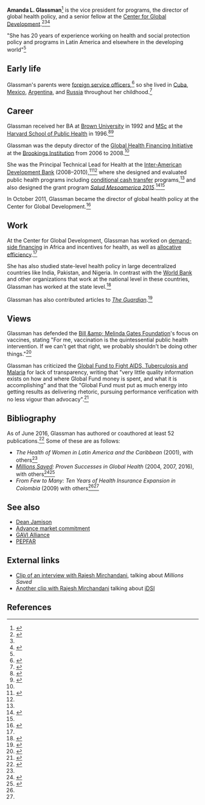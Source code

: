 '''Amanda L. Glassman'''<ref name="fewtomany">{{cite book |url=http://idbdocs.iadb.org/wsdocs/getdocument.aspx?docnum=35026183 |title=From Few to Many |accessdate=June 7, 2016 |publisher=[[Inter-American Development Bank]], [[Brookings Institution]] |year=2009}}</ref> is the vice president for programs, the director of global health policy, and a senior fellow at the [[Center for Global Development]].<ref name=guardian>{{cite web |url=http://www.theguardian.com/health-revolution/2016/mar/22/millions-saved-book-healthcare-global-aid-policy |title=Millions saved: how to make sure global health programs work |date=March 22, 2016 |publisher=''[[The Guardian]]'' |accessdate=June 2, 2016}}</ref><ref name=cgdev-bio/><ref>{{cite web |url=http://www.foreign.senate.gov/imo/media/doc/040716_Glassman_Testimony.pdf |title=A Progress Report on the West Africa Ebola Epidemic |accessdate=June 7, 2016 |date=April 7, 2016 |last=Glassman |first=Amanda}}</ref>

"She has 20 years of experience working on health and social protection policy and programs in Latin America and elsewhere in the developing world"<ref name=guardian/>

==Early life==

Glassman's parents were [[foreign service officer]]s,<ref name=straight>{{cite web |url=http://www.nature.com/nm/journal/v17/n12/full/nm1211-1534.html |title=Straight talk with... Amanda Glassman |author=Elie Dolgin |date=December 6, 2011 |publisher=''[[Nature Medicine]]''}}</ref> so she lived in [[Cuba]], [[Mexico]], [[Argentina]], and [[Russia]] throughout her childhood.<ref name="rbf-interview">{{cite web |url=https://www.rbfhealth.org/resource/rbf-perspectives-interview-amanda-glassman-conditional-cash-transfers-ccts |title=RBF Perspectives: Interview with Amanda Glassman on Conditional Cash Transfers (CCTs) |publisher=RBF Health |accessdate=June 2, 2016}}</ref>

==Career==

Glassman received her BA at [[Brown University]] in 1992 and [[MSc]] at the [[Harvard School of Public Health]] in 1996.<ref name=cgdev-bio>{{cite web |url=http://www.cgdev.org/expert/amanda-glassman |title=Amanda Glassman |accessdate=June 2, 2016 |publisher=Center for Global Development}}</ref><ref name=linkedin>{{cite web |url=https://www.linkedin.com/in/amanda-glassman-6a276a8 |title=Amanda Glassman |publisher=[[LinkedIn]] |accessdate=June 7, 2016}}</ref>

Glassman was the deputy director of the [[Global Health Financing Initiative]] at the [[Brookings Institution]] from 2006 to 2008.<ref name=linkedin/>

She was the Principal Technical Lead for Health at the [[Inter-American Development Bank]] (2008–2010),<ref>{{cite web |url=http://www.americasquarterly.org/node/1676 |title=Amanda Glassman |accessdate=June 2, 2016 |publisher=''[[Americas Quarterly]]''}}</ref><ref name=linkedin/> where she designed and evaluated public health programs including [[conditional cash transfer]] programs,<ref name=rbf-interview /> and also designed the grant program ''[[Salud Mesoamerica 2015]]''.<ref>{{cite web |url=http://live.worldbank.org/experts/amanda-glassman |title=Amanda Glassman |publisher=''[[World Bank]]'' |accessdate=June 7, 2016}}</ref><ref name=cgdev-bio/>

In October 2011, Glassman became the director of global health policy at the Center for Global Development.<ref>{{cite web |url=https://www.researchgate.net/profile/Amanda_Glassman/info |title=Amanda Glassman - Info |publisher=[[ResearchGate]] |accessdate=June 7, 2016}}</ref>

==Work==

At the Center for Global Development, Glassman has worked on [[demand-side financing]] in Africa and incentives for health, as well as [[allocative efficiency]].<ref name=rbf-interview/>

She has also studied state-level health policy in large decentralized countries like India, Pakistan, and Nigeria. In contrast with the [[World Bank]] and other organizations that work at the national level in these countries, Glassman has worked at the state level.<ref>{{cite web |url=http://files.givewell.org/files/conversations/Amanda%20Glassman%208-27-13.pdf |title=Conversation with Amanda Glassman on August 27, 2013 |publisher=[[GiveWell]] |accessdate=June 7, 2016}}</ref>

Glassman has also contributed articles to ''[[The Guardian]]''.<ref name="guardian_profile">{{cite web |url=http://www.theguardian.com/profile/amanda-glassman |title=Amanda Glassman |publisher=''The Guardian'' |accessdate=June 7, 2016}}</ref>

==Views==

Glassman has defended the [[Bill &amp; Melinda Gates Foundation]]'s focus on vaccines, stating "For me, vaccination is the quintessential public health intervention. If we can't get that right, we probably shouldn't be doing other things."<ref>{{cite web |url=http://www.alliancemagazine.org/feature/interview-amanda-glassman/ |title=Interview – Amanda Glassman |publisher=''[[Alliance Magazine]]'' |date=September 1, 2011 |author=Caroline Hartnell |accessdate=June 7, 2016}}</ref>

Glassman has criticized the [[Global Fund to Fight AIDS, Tuberculosis and Malaria]] for lack of transparency, writing that "very little quality information exists on how and where Global Fund money is spent, and what it is accomplishing" and that the "Global Fund must put as much energy into getting results as delivering rhetoric, pursuing performance verification with no less vigour than advocacy".<ref>{{cite web |url=http://www.theguardian.com/global-development/poverty-matters/2013/sep/27/global-fund-results-aids-malaria-tuberculosis |author=Amanda Glassman |date=September 27, 2016 |title=Global Fund's $15bn must buy results rather than rhetoric |publisher=''The Guardian'' |accessdate=June 7, 2016}}</ref>

==Bibliography==

As of June 2016, Glassman has authored or coauthored at least 52 publications.<ref>{{cite web |url=https://www.researchgate.net/profile/Amanda_Glassman |title=Amanda Glassman |accessdate=June 2, 2016 |publisher=[[ResearchGate]]}}</ref> Some of these are as follows:

* ''The Health of Women in Latin America and the Caribbean'' (2001), with others<ref name=guardian_profile/>
* ''[[Millions Saved]]: Proven Successes in Global Health'' (2004, 2007, 2016), with others<ref>{{cite web |url=http://millionssaved.cgdev.org/about |title=Background |accessdate=June 1, 2016 |publisher=Center for Global Development}}</ref><ref name=landing-page>{{cite web|url=http://www.cgdev.org/initiative/millions-saved|title = Millions Saved |archiveurl=https://web.archive.org/web/20130722094617/http://www.cgdev.org/initiative/millions-saved |archivedate=2013-07-22 |publisher = [[Center for Global Development]]|accessdate = 2013-07-04}}</ref>
* ''From Few to Many: Ten Years of Health Insurance Expansion in Colombia'' (2009) with others<ref name="fewtomany"/><ref name=cgdev-bio/>

==See also==

*[[Dean Jamison]]
*[[Advance market commitment]]
*[[GAVI Alliance]]
*[[PEPFAR]]

==External links==

*[https://www.youtube.com/watch?v=NX1VXFZcMrs Clip of an interview with Rajesh Mirchandani], talking about ''Millions Saved''
*[https://www.youtube.com/watch?v=UqiarLFpe7U Another clip with Rajesh Mirchandani] talking about [[iDSI]]

==References==

{{reflist|30em}}


